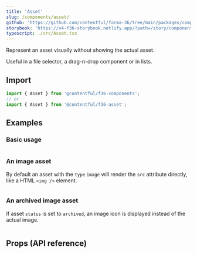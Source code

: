 ```yaml
---
title: 'Asset'
slug: /components/asset/
github: 'https://github.com/contentful/forma-36/tree/main/packages/components/asset'
storybook: 'https://v4-f36-storybook.netlify.app/?path=/story/components-asset--basic'
typescript: ./src/Asset.tsx
---
```


Represent an asset visually without showing the actual asset.

Useful in a file selector, a drag-n-drop component or in lists.

## Import

```js static=true
import { Asset } from '@contentful/f36-components';
// or
import { Asset } from '@contentful/f36-asset';
```

## Examples

### Basic usage

```jsx file=examples/AssetExample.tsx

```

### An image asset

By default an asset with the `type` `image` will render the `src` attribute directly, like a HTML `<img />` element.

```jsx file=examples/ImageAssetExample.tsx

```

### An archived image asset

If asset `status` is set to `archived`, an image icon is displayed instead of the actual image.

```jsx file=examples/ArchivedAssetExample.tsx

```

## Props (API reference)

<PropsTable of="Asset" />
